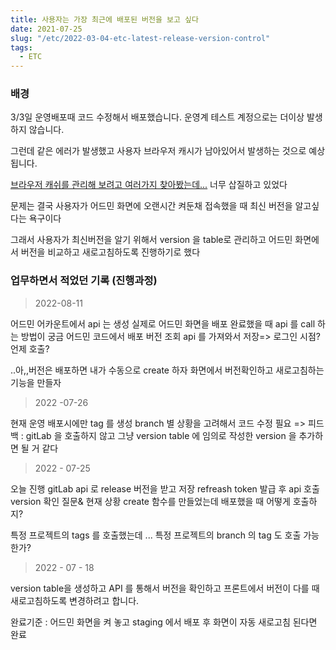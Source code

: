 ```yaml
---
title: 사용자는 가장 최근에 배포된 버전을 보고 싶다
date: 2021-07-25
slug: "/etc/2022-03-04-etc-latest-release-version-control"
tags:
  - ETC
---
```


### 배경

 3/3일 운영배포때 코드 수정해서 배포했습니다.
운영계 테스트 계정으로는 더이상 발생하지 않습니다.

그런데 같은 에러가 발생했고
사용자 브라우저 캐시가 남아있어서 발생하는 것으로 예상됩니다.

[브라우저 캐쉬를 관리해 보려고 여러가지 찾아봤는데...](https://gwiyeomgo.github.io/etc/2022-03-04-etc-browser-cache)
너무 삽질하고 있었다

문제는 결국
사용자가 어드민 화면에 오랜시간 켜둔채 접속했을 때
최신 버전을 알고싶다는 욕구이다

그래서 사용자가 최신버전을 알기 위해서
version 을 table로 관리하고 어드민 화면에서 버전을 비교하고 새로고침하도록 진행하기로 했다

### 업무하면서 적었던 기록 (진행과정)

> 2022-08-11

어드민 어카운트에서 api 는 생성
실제로 어드민 화면을 배포 완료했을 때 api 를 call 하는 방법이 궁금
어드민 코드에서 배포 버전 조회 api 를 가져와서 저장=> 로그인 시점? 언제 호출?

..아,,버전은 배포하면 내가 수동으로 create 하자
화면에서 버전확인하고 새로고침하는 기능을 만들자

> 2022 -07-26

현재 운영 배포시에만 tag 를 생성
branch 별 상황을 고려해서 코드 수정 필요
=> 피드백 :  gitLab 을 호출하지 않고
그냥 version table 에 임의로 작성한 version 을 추가하면 될 거 같다

> 2022 - 07-25

오늘 진행
gitLab api 로 release 버전을 받고 저장
refreash token 발급 후 api 호출 version 확인
질문& 현재 상황
create 함수를 만들었는데
배포했을 때 어떻게 호출하지?

특정 프로젝트의 tags 를 호출했는데 ... 특정 프로젝트의 branch 의 tag 도 호출 가능한가?

> 2022 - 07 - 18

version table을 생성하고 API 를 통해서 버전을 확인하고 프론트에서 버전이 다를 때 새로고침하도록 변경하려고 합니다.

완료기준 : 어드민 화면을 켜 놓고 staging 에서 배포 후
화면이 자동 새로고침 된다면 완료
